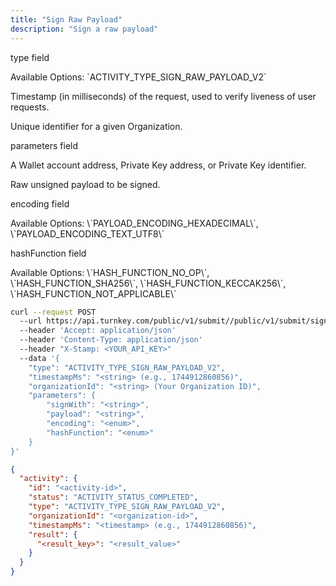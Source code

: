 ```yaml
---
title: "Sign Raw Payload"
description: "Sign a raw payload"
---
```



<Authorizations />

<H3Bordered text="Body" />

<ParamField body="type" type="enum<string>" required={true}><p>type field</p><p>Available Options: \`ACTIVITY_TYPE_SIGN_RAW_PAYLOAD_V2\`</p></ParamField>
<ParamField body="timestampMs" type="string" required={true}><p>Timestamp (in milliseconds) of the request, used to verify liveness of user requests.</p></ParamField>
<ParamField body="organizationId" type="string" required={true}><p>Unique identifier for a given Organization.</p></ParamField>
<ParamField body="parameters" type="object" required={true}>
  <p>parameters field</p>
  <Expandable title="parameters details">
    <NestedParam parentKey="parameters" childKey="signWith" type="string" required={true}><p>A Wallet account address, Private Key address, or Private Key identifier.</p></NestedParam>
    <NestedParam parentKey="parameters" childKey="payload" type="string" required={true}><p>Raw unsigned payload to be signed.</p></NestedParam>
    <NestedParam parentKey="parameters" childKey="encoding" type="enum<string>" required={true}><p>encoding field</p><p>Available Options: \`PAYLOAD_ENCODING_HEXADECIMAL\`, \`PAYLOAD_ENCODING_TEXT_UTF8\`</p></NestedParam>
    <NestedParam parentKey="parameters" childKey="hashFunction" type="enum<string>" required={true}><p>hashFunction field</p><p>Available Options: \`HASH_FUNCTION_NO_OP\`, \`HASH_FUNCTION_SHA256\`, \`HASH_FUNCTION_KECCAK256\`, \`HASH_FUNCTION_NOT_APPLICABLE\`</p></NestedParam>
  </Expandable>
</ParamField>

<RequestExample>

```bash cURL
curl --request POST 
  --url https://api.turnkey.com/public/v1/submit//public/v1/submit/sign_raw_payload 
  --header 'Accept: application/json' 
  --header 'Content-Type: application/json' 
  --header "X-Stamp: <YOUR_API_KEY>" 
  --data '{
    "type": "ACTIVITY_TYPE_SIGN_RAW_PAYLOAD_V2",
    "timestampMs": "<string> (e.g., 1744912860856)",
    "organizationId": "<string> (Your Organization ID)",
    "parameters": {
        "signWith": "<string>",
        "payload": "<string>",
        "encoding": "<enum>",
        "hashFunction": "<enum>"
    }
}'
```

</RequestExample>

<ResponseExample>

```json 200
{
  "activity": {
    "id": "<activity-id>",
    "status": "ACTIVITY_STATUS_COMPLETED",
    "type": "ACTIVITY_TYPE_SIGN_RAW_PAYLOAD_V2",
    "organizationId": "<organization-id>",
    "timestampMs": "<timestamp> (e.g., 1744912860856)",
    "result": {
      "<result_key>": "<result_value>"
    }
  }
}
```

</ResponseExample>
